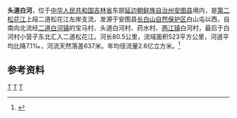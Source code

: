 {{Infobox River
  | river_name      = 头道白河
  | image_name      =
  | caption         = 
  | origin          = [[吉林省|吉林省]][[安图县|安图县]][[长白山自然保护区|长白山自然保护区]]白山屯以西
  | mouth           = 吉林省安图县[[两江镇_(安图县)|两江镇]]小营子东北[[第二松花江|二道松花江]]
  | basin_countries = {{PRC}}
  | length          = 80.5 km
  | elevation       = 
  | mouth_elevation = 
  | discharge       = 
  | watershed       = 523 km<sup>2</sup>
}}
'''头道白河'''，位于[[中华人民共和国|中华人民共和国]][[吉林省|吉林省]]东部[[延边朝鲜族自治州|延边朝鲜族自治州]][[安图县|安图县]]境内，是[[第二松花江|第二松花江]]上段二道松花江左岸支流，发源于安图县[[长白山自然保护区|长白山自然保护区]]白山屯以西，自南向北流经[[二道白河镇|二道白河镇]]的宝马村、头道白河村、药水村、[[两江镇_(安图县)|两江镇]]白河村，最后于白河村小营子东北汇入二道松花江。河长80.5公里，流域面积523平方公里，河道平均比降7.1‰，河流天然落差637米。年均径流量2.6亿立方米。<ref name="中国河湖大典">{{cite book zh |author=《[[中国河湖大典|中国河湖大典]]》编纂委员会 |title=《中国河湖大典·黑龙江、辽河卷》 |format=M |edition=1 |location=北京 |publisher=中国水利水电出版社 |date=2014年4月 |pages=121页 |id= ISBN 978-7-5170-1950-3}}</ref>



==参考资料==
{{reflist}}
[[Category:松花江水系|T]]
[[Category:吉林河流|T]]
[[Category:安图县|T]]